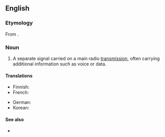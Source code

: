==English==

===Etymology===
From {{prefix|en|sub|carrier}}.

===Noun===
{{en-noun}}

# {{lb|en|telecommunications}} A separate signal carried on a main radio [[transmission]], often carrying additional information such as voice or data.

====Translations====
{{trans-top|separate radio signal}}
* Finnish: {{t|fi|apukantoaalto}}
* French: {{t+|fr|sous-porteuse}}
{{trans-mid}}
* German: {{t|de|Hilfsträger|m}}
* Korean: {{t|ko|부분송파}}
{{trans-bottom}}

====See also====
* {{pedia}}